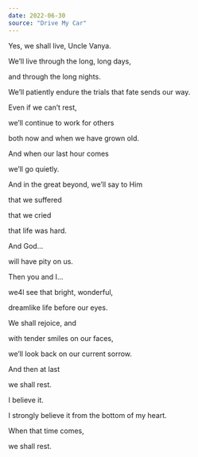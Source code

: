 ```yaml
---
date: 2022-06-30
source: "Drive My Car"
---
```


Yes, we shall live, Uncle Vanya.

﻿We’ll live through the long, long days,

﻿and through the long nights.

﻿We’ll patiently endure
the trials that fate sends our way.

﻿Even if we can’t rest,

﻿we’ll continue to work for others

﻿both now and when we have grown old.

﻿And when our last hour comes

﻿we’ll go quietly.

﻿And in the great beyond, we’ll say to Him

﻿that we suffered

﻿that we cried

﻿that life was hard.

﻿And God…

﻿will have pity on us.

﻿Then you and I…

﻿we4l see that bright, wonderful,

﻿dreamlike life before our eyes.

﻿We shall rejoice, and

﻿with tender smiles on our faces,

﻿we’ll look back on our current sorrow.

﻿And then at last

﻿we shall rest.

﻿I believe it.

﻿I strongly believe it
from the bottom of my heart.

When that time comes,

we shall rest.
